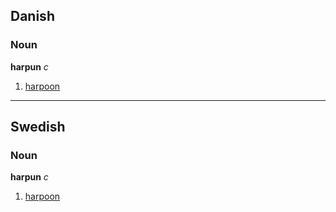 ==Danish==
===Noun===
'''harpun''' ''c''

# [[harpoon]]

----

==Swedish==
===Noun===
'''harpun''' ''c''

# [[harpoon]]